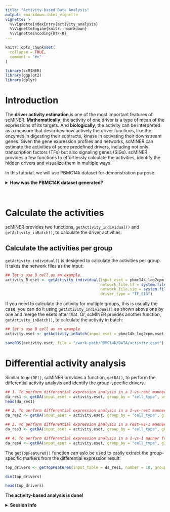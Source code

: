 ```yaml
---
title: "Activity-based Data Analysis"
output: rmarkdown::html_vignette
vignette: >
  %\VignetteIndexEntry{activity_analysis}
  %\VignetteEngine{knitr::rmarkdown}
  %\VignetteEncoding{UTF-8}
---
```


```r
knitr::opts_chunk$set(
  collapse = TRUE,
  comment = "#>"
)
```

```r
library(scMINER)
library(ggplot2)
library(dplyr)
```

# Introduction

The **driver activity estimation** is one of the most important features of scMINER. **Mathematically**, the activity of one driver is a type of mean of the expressions of its targets. And **biologically**, the activity can be interpreted as a measure that describes how actively the driver functions, like the enzymes in digesting their subtracts, kinase in activating their downstream genes. Given the gene expression profiles and networks, scMINER can estimate the activities of some predefined drivers, including not only transcription factors (TFs) but also signaling genes (SIGs). scMINER provides a few functions to effortlessly calculate the activities, identify the hidden drivers and visualize them in multiple ways.

In this tutorial, we will use PBMC14k dataset for demonstration purpose.

<details>
<summary>**How was the PBMC14K dataset generated?**</summary>
```r
## Load the raw count matrix
data("pbmc14k_rawCount")

## Read the true labels
pbmc14k_trueLabel <- read.table(system.file("extdata/demo_pbmc14k/PBMC14k_trueLabel.txt.gz", package = "scMINER"), header = T, row.names = 1, sep = "\t", quote = "", stringsAsFactors = FALSE)

## The true_label much cover all cells in the expression matrix
table(colnames(pbmc14k_rawCount) %in% row.names(pbmc14k_trueLabel))

## Create the sparse eSet object using the true_label
pbmc14k_raw.eset <- createSparseEset(input_matrix = pbmc14k_rawCount, cellData = pbmc14k_trueLabel, featureData = NULL, projectID = "PBMC14k", addMetaData = TRUE)

## Filter he sparse eSet object using the auto mode
pbmc14k_filtered.eset <- filterSparseEset(pbmc14k_raw.eset, filter_mode = "auto", filter_type = "both")

## Normalize he sparse eSet object using the auto mode
pbmc14k_log2cpm.eset <- normalizeSparseEset(pbmc14k_filtered.eset, scale_factor = 1000000, log_base = 2, log_pseudoCount = 1)

## Add the clustering results from MICA
pbmc14k_log2cpm.eset <- addMICAoutput(pbmc14k_log2cpm.eset, mica_output_file = system.file("extdata/demo_pbmc14k/PBMC14k/MICA/clustering_UMAP_euclidean_20_2.05.txt", package = "scMINER"), visual_method = "umap")

## Add cell type annotation results
celltype_map <- c(`1`="CD4TN", `2`="CD4TCM", `3`="CD8TN", `4`="NK", `5`="B", `6`="Monocyte", `7`="CD4Treg")
pbmc14k_log2cpm.eset$cell_type <- as.character(celltype_map[pbmc14k_log2cpm.eset$clusterID])
```
</details>
\

# Calculate the activities

scMINER provides two functions, `getActivity_individual()` and `getActivity_inBatch()`, to calculate the driver activities:

## Calculate the activities per group

`getActivity_individual()` is designed to calculate the activities per group. It takes the network files as the input:
```r
## let's use B cell as an example
activity_B.eset <- getActivity_individual(input_eset = pbmc14k_log2cpm.eset[, pData(pbmc14k_log2cpm.eset)$trueLabel == "B"],
                                          network_file.tf = system.file("extdata/demo_pbmc14k/PBMC14K/SJARACNe/B/TF/bt100_pc001/consensus_network_ncol_.txt", package = "scMINER"),
                                          network_file.sig = system.file("extdata/demo_pbmc14k/PBMC14K/SJARACNe/B/SIG/bt100_pc001/consensus_network_ncol_.txt", package = "scMINER"),
                                          driver_type = "TF_SIG")
```

If you need to calculate the activity for multiple groups, this is usually the case, you can do it using `getActivity_individual()` as shown above one by one and merge the esets after that. Or, scMINER privides another function, `getActivity_inBatch()`, to calculate the activity in batch:
```r
## let's use B cell as an example
activity.eset <- getActivity_inBatch(input_eset = pbmc14k_log2cpm.eset, sjaracne_dir = system.file("extdata/demo_pbmc14k/PBMC14k/SJARACNe", package = "scMINER"),  group_name = "trueLabel", driver_type = "TF_SIG", activity_method = "mean", do.z_normalization = TRUE)
```

```r
saveRDS(activity.eset, file = "/work-path/PBMC14k/DATA/activity.eset")
```


# Differential activity analysis

Similar to `getDE()`, scMINER provides a function, `getDA()`, to perform the differential activity analysis and identify the group-specific drivers.

```r
## 1. To perform differential expression analysis in a 1-vs-rest manner for all groups
da_res1 <- getDA(input_eset = activity.eset, group_by = "cell_type", use_method = "t.test")
head(da_res1)
```

```r
## 2. To perform differential expression analysis in a 1-vs-rest manner for one specific group
da_res2 <- getDA(input_eset = activity.eset, group_by = "cell_type", g1 = c("B"), use_method = "t.test")

## 3. To perform differential expression analysis in a rest-vs-1 manner for one specific group
da_res3 <- getDA(input_eset = activity.eset, group_by = "cell_type", g0 = c("B"), use_method = "t.test")

## 4. To perform differential expression analysis in a 1-vs-1 manner for any two groups
da_res4 <- getDA(input_eset = activity.eset, group_by = "cell_type", g1 = c("CD4Treg"), g0 = c("CD4TCM"), use_method = "t.test")
```

The `getTopFeatures()` function can aslo be used to easily extract the group-specific markers from the differential expression result:
```r
top_drivers <- getTopFeatures(input_table = da_res1, number = 10, group_by = "g1_tag", sort_by = "log2FC", sort_decreasing = TRUE)

dim(top_drivers)

head(top_drivers)
```

**The activity-based analysis is done!**

<details>
<summary>**Session info**</summary>
```r
sessioninfo::session_info()
```
</details>
\
